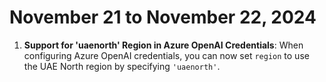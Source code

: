 # November 21 to November 22, 2024

1. **Support for 'uaenorth' Region in Azure OpenAI Credentials**: When configuring Azure OpenAI credentials, you can now set `region` to use the UAE North region by specifying `'uaenorth'`.